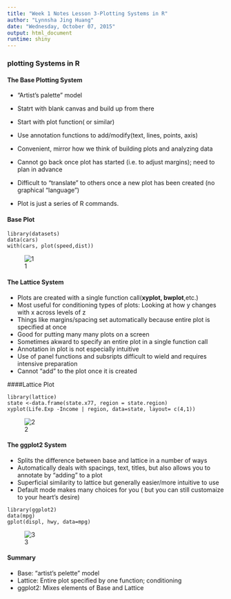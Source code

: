```yaml
---
title: "Week 1 Notes Lesson 3-Plotting Systems in R"
author: "Lynnsha Jing Huang"
date: "Wednesday, October 07, 2015"
output: html_document
runtime: shiny
---
```


### plotting Systems in R
#### The Base Plotting System
- "Artist's palette" model
- Statrt with blank canvas and build up from there
- Start with plot function( or similar)
- Use annotation functions to add/modify(text, lines, points, axis)

- Convenient, mirror how we think of building plots and analyzing data
- Cannot go back once plot has started (i.e. to adjust margins); need to plan in advance
- Difficult to "translate" to others once a new plot has been created (no graphical "language")
- Plot is just a series of R commands.

#### Base Plot

```
library(datasets)
data(cars)
with(cars, plot(speed,dist))
```
![1](https://cloud.githubusercontent.com/assets/10354653/10357225/88ed50ce-6d34-11e5-96db-9b9823d1047d.GIF)

#### The Lattice System
- Plots are created with a single function call(**xyplot, bwplot**,etc.)
- Most useful for conditioning types of plots: Looking at how y changes with x across levels of z
- Things like margins/spacing set automatically because entire plot is specified at once
- Good for putting many many plots on a screen
- Sometimes akward to specify an entire plot in a single function call
- Annotation in plot is not especially intuitive
- Use of panel functions and subsripts difficult to wield and requires intensive preparation
- Cannot "add" to the plot once it is created

####Lattice Plot

```
library(lattice)
state <-data.frame(state.x77, region = state.region)
xyplot(Life.Exp -Income | region, data=state, layout= c(4,1))
```
![2](https://cloud.githubusercontent.com/assets/10354653/10357327/d04c4a5a-6d35-11e5-943f-46afd7c9f78a.GIF)

#### The ggplot2 System

- Splits the difference between base and lattice in a number of ways
- Automatically deals with spacings, text, titles, but also allows you to annotate by "adding" to a plot
- Superficial similarity to lattice but generally easier/more intuitive to use
- Default mode makes many choices for you ( but you can still customaize to your heart's desire)

```
library(ggplot2)
data(mpg)
gplot(displ, hwy, data=mpg)
```
![3](https://cloud.githubusercontent.com/assets/10354653/10357364/3f9412b2-6d36-11e5-9bef-f15b71269107.GIF)

#### Summary
- Base: "artist's pelette" model
- Lattice: Entire plot specified by one function; conditioning
- ggplot2: Mixes elements of Base and Lattice


